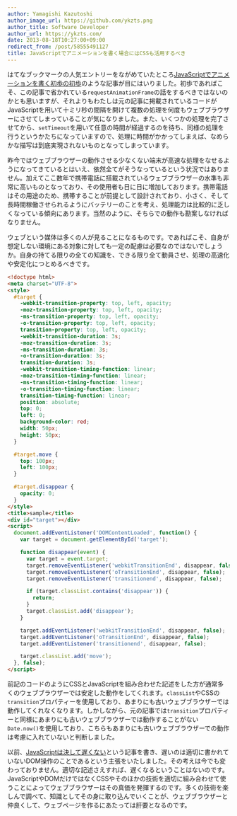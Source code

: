 ```yaml
---
author: Yamagishi Kazutoshi
author_image_url: https://github.com/ykzts.png
author_title: Software Developer
author_url: https://ykzts.com/
date: 2013-08-18T10:27:00+09:00
redirect_from: /post/58555491127
title: JavaScriptでアニメーションを書く場合にはCSSも活用するべき
---
```


はてなブックマークの人気エントリーをながめていたところ[JavaScriptでアニメーションを書く初歩の初歩](http://nmi.jp/archives/510)のような記事が目にはいりました。初歩であればこそ、この記事で省かれている`requestAnimationFrame`の話をするべきではないのかとも思いますが、それよりもわたしは元の記事に掲載されているコードがJavaScriptを用いて十ミリ秒の間隔を開けて複数の処理を何度もウェブブラウザーにさせてしまっていることが気になりました。また、いくつかの処理を完了させてから、`setTimeout`を用いて任意の時間が経過するのを待ち、同様の処理を行うというかたちになっていますので、処理に時間がかかってしまえば、なめらかな描写は到底実現されないものとなってしまっています。

<!--truncate-->

昨今ではウェブブラウザーの動作させる少なくない端末が高速な処理をなせるようになってきているとはいえ、依然全てがそうなっているという状況ではありません。加えてここ数年で携帯電話に搭載されているウェブブラウザーの水準も非常に高いものとなっており、その使用者も日に日に増加しております。携帯電話はその用途のため、携帯することが前提として設計されており、小さく、そして長時間稼働させられるようにバッテリーのことを考え、処理能力は比較的に乏しくなっている傾向にあります。当然のように、そちらでの動作も勘案しなければなりません。

ウェブという媒体は多くの人が見ることになるものです。であればこそ、自身が想定しない環境にある対象に対しても一定の配慮は必要なのではないでしょうか。自身の持てる限りの全ての知識を、できる限り全て動員させ、処理の高速化や安定化につとめるべきです。

```html
<!doctype html>
<meta charset="UTF-8">
<style>
  #target {
    -webkit-transition-property: top, left, opacity;
    -moz-transition-property: top, left, opacity;
    -ms-transition-property: top, left, opacity;
    -o-transition-property: top, left, opacity;
    transition-property: top, left, opacity;
    -webkit-transition-duration: 3s;
    -moz-transition-duration: 3s;
    -ms-transition-duration: 3s;
    -o-transition-duration: 3s;
    transition-duration: 3s;
    -webkit-transition-timing-function: linear;
    -moz-transition-timing-function: linear;
    -ms-transition-timing-function: linear;
    -o-transition-timing-function: linear;
    transition-timing-function: linear;
    position: absolute;
    top: 0;
    left: 0;
    background-color: red;
    width: 50px;
    height: 50px;
  }

  #target.move {
    top: 100px;
    left: 100px;
  }

  #target.disappear {
    opacity: 0;
  }
</style>
<title>sample</title>
<div id="target"></div>
<script>
  document.addEventListener('DOMContentLoaded', function() {
    var target = document.getElementById('target');

    function disappear(event) {
      var target = event.target;
      target.removeEventListener('webkitTransitionEnd', disappear, false);
      target.removeEventListener('oTransitionEnd', disappear, false);
      target.removeEventListener('transitionend', disappear, false);

      if (target.classList.contains('disappear')) {
        return;
      }
      target.classList.add('disappear');
    }

    target.addEventListener('webkitTransitionEnd', disappear, false);
    target.addEventListener('oTransitionEnd', disappear, false);
    target.addEventListener('transitionend', disappear, false);

    target.classList.add('move');
  }, false);
</script>
```

前記のコードのようにCSSとJavaScriptを組み合わせた記述をした方が通常多くのウェブブラウザーでは安定した動作をしてくれます。`classList`やCSSの`transition`プロパティーを使用しており、あまりにも古いウェブブラウザーでは動作してくれなくなります。しかしながら、元の記事では`transition`プロパティーと同様にあまりにも古いウェブブラウザーでは動作することがない`Date.now()`を使用しており、こちらもあまりにも古いウェブブラウザーでの動作は考慮に入れていないと判断しました。

以前、[JavaScriptは決して遅くない](./2013-08-06-javascript-is-not-slow.mdx)という記事を書き、遅いのは適切に書かれていないDOM操作のことであるという主張をいたしました。その考えは今でも変わっておりません。適切な記述さえすれば、遅くなるということはないのです。JavaScriptやDOMだけではなくCSSやそのほかの技術を適切に組み合わせて使うことによってウェブブラウザーはその真価を発揮するのです。多くの技術を楽しんで調べて、知識としてその身に取り込んでいくことが、ウェブブラウザーと仲良くして、ウェブページを作るにあたっては肝要となるのです。
